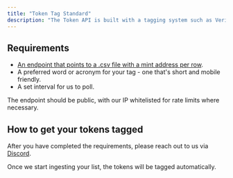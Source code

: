 ```yaml
---
title: "Token Tag Standard"
description: "The Token API is built with a tagging system such as Verified, LSTs and more. In this section, we will be going through how you can get your tokens tagged for better visibility on Jupiter UI or via the Token API."
---
```


## Requirements

* [An endpoint that points to a .csv file with a mint address per row](https://raw.githubusercontent.com/jup-ag/token-list/main/examples/sample_tags.csv).
* A preferred word or acronym for your tag - one that's short and mobile friendly.
* A set interval for us to poll.

The endpoint should be public, with our IP whitelisted for rate limits where necessary.

## How to get your tokens tagged

After you have completed the requirements, please reach out to us via [Discord](https://discord.gg/jup).

Once we start ingesting your list, the tokens will be tagged automatically.

